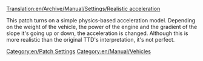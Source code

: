 [[Translation:en/Archive/Manual/Settings/Realistic acceleration]]
[[Category:en/Patch Settings]]
[[Category:en/Manual/Vehicles]]

This patch turns on a simple physics-based acceleration model. Depending on the weight of the vehicle, the power of the engine and the gradient of the slope it's going up or down, the acceleration is changed.
Although this is more realistic than the original TTD's interpretation, it's not perfect.